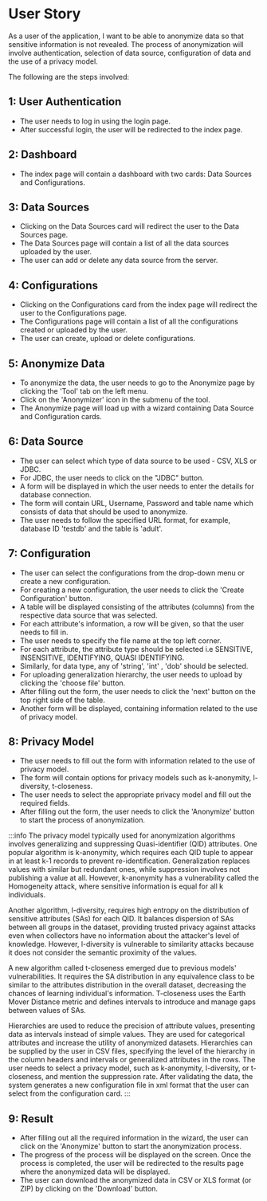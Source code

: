 # User Story

As a user of the application, I want to be able to anonymize data so that sensitive information is not revealed. The process of anonymization will involve authentication, selection of data source, configuration of data and the use of a privacy model.

The following are the steps involved:


## 1: User Authentication
- The user needs to log in using the login page.
- After successful login, the user will be redirected to the index page.


## 2: Dashboard
- The index page will contain a dashboard with two cards: Data Sources and Configurations.

## 3: Data Sources
- Clicking on the Data Sources card will redirect the user to the Data Sources page.
- The Data Sources page will contain a list of all the data sources uploaded by the user.
- The user can add or delete any data source from the server.

## 4: Configurations
- Clicking on the Configurations card from the index page will redirect the user to the Configurations page.
- The Configurations page will contain a list of all the configurations created or uploaded by the user.
- The user can create, upload or delete configurations.

## 5: Anonymize Data
- To anonymize the data, the user needs to go to the Anonymize page by clicking the 'Tool' tab on the left menu.
- Click on the 'Anonymizer' icon in the submenu of the tool.
- The Anonymize page will load up with a wizard containing Data Source and Configuration cards.

## 6: Data Source
- The user can select which type of data source to be used - CSV, XLS or JDBC.
- For JDBC, the user needs to click on the "JDBC" button.
- A form will be displayed in which the user needs to enter the details for database connection.
- The form will contain URL, Username, Password and table name which consists of data that should be used to anonymize.
- The user needs to follow the specified URL format, for example, database ID 'testdb' and the table is 'adult'.

## 7: Configuration
- The user can select the configurations from the drop-down menu or create a new configuration.
- For creating a new configuration, the user needs to click the 'Create Configuration' button.
- A table will be displayed consisting of the attributes (columns) from the respective data source that was selected.
- For each attribute's information, a row will be given, so that the user needs to fill in.
- The user needs to specify the file name at the top left corner.
- For each attribute, the attribute type should be selected i.e SENSITIVE, INSENSITIVE, IDENTIFYING, QUASI IDENTIFYING.
- Similarly, for data type, any of 'string', 'int' , 'dob' should be selected.
- For uploading generalization hierarchy, the user needs to upload by clicking the 'choose file' button.
- After filling out the form, the user needs to click the 'next' button on the top right side of the table.
- Another form will be displayed, containing information related to the use of privacy model.

## 8: Privacy Model
- The user needs to fill out the form with information related to the use of privacy model.
- The form will contain options for privacy models such as k-anonymity, l-diversity, t-closeness.
- The user needs to select the appropriate privacy model and fill out the required fields.
- After filling out the form, the user needs to click the 'Anonymize' button to start the process of anonymization.

:::info
The privacy model typically used for anonymization algorithms involves generalizing and suppressing Quasi-identifier (QID) attributes. One popular algorithm is k-anonymity, which requires each QID tuple to appear in at least k-1 records to prevent re-identification. Generalization replaces values with similar but redundant ones, while suppression involves not publishing a value at all. However, k-anonymity has a vulnerability called the Homogeneity attack, where sensitive information is equal for all k individuals.

Another algorithm, l-diversity, requires high entropy on the distribution of sensitive attributes (SAs) for each QID. It balances dispersion of SAs between all groups in the dataset, providing trusted privacy against attacks even when collectors have no information about the attacker's level of knowledge. However, l-diversity is vulnerable to similarity attacks because it does not consider the semantic proximity of the values.

A new algorithm called t-closeness emerged due to previous models' vulnerabilities. It requires the SA distribution in any equivalence class to be similar to the attributes distribution in the overall dataset, decreasing the chances of learning individual's information. T-closeness uses the Earth Mover Distance metric and defines intervals to introduce and manage gaps between values of SAs.

Hierarchies are used to reduce the precision of attribute values, presenting data as intervals instead of simple values. They are used for categorical attributes and increase the utility of anonymized datasets. Hierarchies can be supplied by the user in CSV files, specifying the level of the hierarchy in the column headers and intervals or generalized attributes in the rows. The user needs to select a privacy model, such as k-anonymity, l-diversity, or t-closeness, and mention the suppression rate. After validating the data, the system generates a new configuration file in xml format that the user can select from the configuration card.
:::


## 9: Result
- After filling out all the required information in the wizard, the user can click on the 'Anonymize' button to start the anonymization process.
- The progress of the process will be displayed on the screen. Once the process is completed, the user will be redirected to the results page where the anonymized data will be displayed.
- The user can download the anonymized data in CSV or XLS format (or ZIP) by clicking on the 'Download' button.